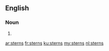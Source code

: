 ==English==

===Noun===
{{head|en|plural}}

# {{plural of|stern|lang=en|nocat=1}}

[[ar:sterns]]
[[fr:sterns]]
[[ku:sterns]]
[[my:sterns]]
[[nl:sterns]]